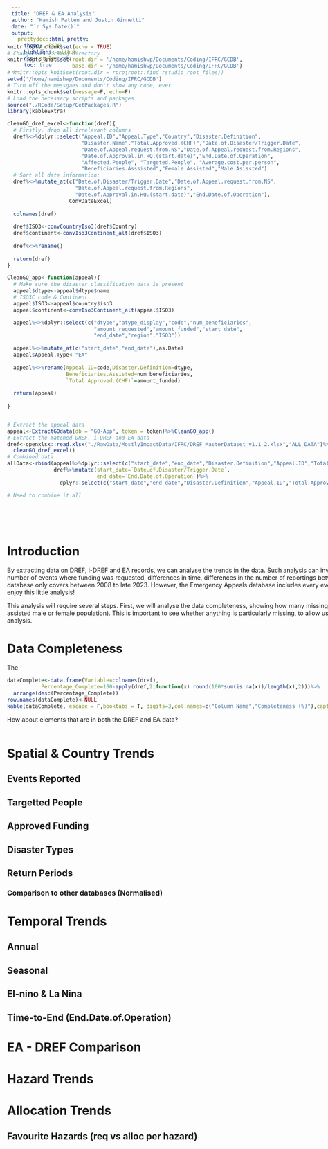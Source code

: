 ```yaml
---
title: "DREF & EA Analysis"
author: "Hamish Patten and Justin Ginnetti"
date: "`r Sys.Date()`"
output:
  prettydoc::html_pretty:
    theme: HPSTR
    highlight: github
    css: styles.css
    toc: true
---
```


<style type="text/css">
h1.title {
  font-size: 50px;
  color: White;
  text-align: center;
}
h3.subtitle {
  font-size: 30px;
  color: Grey;
  text-align: center;
}
.table-hover > tbody > tr:hover { 
  background-color: #f7f7e6;
}
.main-container {
  width: 80%;
    max-width: unset;
  }
</style>


<div style= "float:left; position:relative; top:-100px;margin-bottom:-100px;margin-left:-10px;">


```r
knitr::opts_chunk$set(echo = TRUE)
# Change the working directory
knitr::opts_knit$set(root.dir = '/home/hamishwp/Documents/Coding/IFRC/GCDB', 
                     base.dir = '/home/hamishwp/Documents/Coding/IFRC/GCDB')
# knitr::opts_knit$set(root.dir = rprojroot::find_rstudio_root_file())
setwd('/home/hamishwp/Documents/Coding/IFRC/GCDB')
# Turn off the messgaes and don't show any code, ever
knitr::opts_chunk$set(message=F, echo=F)
# Load the necessary scripts and packages
source("./RCode/Setup/GetPackages.R")
library(kableExtra)

cleanGO_dref_excel<-function(dref){
  # Firstly, drop all irrelevant columns
  dref%<>%dplyr::select("Appeal.ID","Appeal.Type","Country","Disaster.Definition",
                        "Disaster.Name","Total.Approved.(CHF)","Date.of.Disaster/Trigger.Date",
                        "Date.of.Appeal.request.from.NS","Date.of.Appeal.request.from.Regions",
                        "Date.of.Approval.in.HQ.(start.date)","End.Date.of.Operation",
                        "Affected.People", "Targeted.People", "Average.cost.per.person", 
                        "Beneficiaries.Asssisted","Female.Assisted","Male.Asissted")  
  # Sort all date information:
  dref%<>%mutate_at(c("Date.of.Disaster/Trigger.Date","Date.of.Appeal.request.from.NS",
                      "Date.of.Appeal.request.from.Regions",
                      "Date.of.Approval.in.HQ.(start.date)","End.Date.of.Operation"),
                    ConvDateExcel)
  
  colnames(dref)
  
  dref$ISO3<-convCountryIso3(dref$Country)
  dref$continent<-convIso3Continent_alt(dref$ISO3)
  
  dref%<>%rename()
  
  return(dref)
}

CleanGO_app<-function(appeal){
  # Make sure the disaster classification data is present
  appeal$dtype<-appeal$dtype$name
  # ISO3C code & Continent
  appeal$ISO3<-appeal$country$iso3
  appeal$continent<-convIso3Continent_alt(appeal$ISO3)

  appeal%<>%dplyr::select(c("dtype","atype_display","code","num_beneficiaries",
                            "amount_requested","amount_funded","start_date",
                            "end_date","region","ISO3"))
  
  appeal%<>%mutate_at(c("start_date","end_date"),as.Date)
  appeal$Appeal.Type<-"EA"
  
  appeal%<>%rename(Appeal.ID=code,Disaster.Definition=dtype, 
                   Beneficiaries.Assisted=num_beneficiaries,
                   `Total.Approved.(CHF)`=amount_funded)
  
  return(appeal)
    
}


# Extract the appeal data
appeal<-ExtractGOdata(db = "GO-App", token = token)%>%CleanGO_app()
# Extract the matched DREF, i-DREF and EA data
dref<-openxlsx::read.xlsx("./RawData/MostlyImpactData/IFRC/DREF_MasterDataset_v1.1 2.xlsx","ALL_DATA")%>%
  cleanGO_dref_excel()
# Combined data
allData<-rbind(appeal%>%dplyr::select(c("start_date","end_date","Disaster.Definition","Appeal.ID","Total.Approved.(CHF)","ISO3","Appeal.Type")),
               dref%>%mutate(start_date=`Date.of.Disaster/Trigger.Date`,
                             end_date=`End.Date.of.Operation`)%>%
                 dplyr::select(c("start_date","end_date","Disaster.Definition","Appeal.ID","Total.Approved.(CHF)","ISO3","Appeal.Type")))

# Need to combine it all

```

\
\
\

# Introduction
By extracting data on DREF, i-DREF and EA records, we can analyse the trends in the data. Such analysis can involve differences between countries in terms of number of events where funding was requested, differences in time, differences in the number of reportings between hazards, and so on. Note that our DREF database only covers between 2008 to late 2023. However, the Emergency Appeals database includes every event as far back as the early 20th century. We hope you enjoy this little analysis!

This analysis will require several steps. First, we will analyse the data completeness, showing how many missing values are present in each variable (such as the assisted male or female population). This is important to see whether anything is particularly missing, to allow us to consider dropping certain variables from our analysis. 

# Data Completeness
The
```r
dataComplete<-data.frame(Variable=colnames(dref),
           Percentage_Complete=100-apply(dref,2,function(x) round(100*sum(is.na(x))/length(x),2)))%>%
  arrange(desc(Percentage_Complete))
row.names(dataComplete)<-NULL
kable(dataComplete, escape = F,booktabs = T, digits=3,col.names=c("Column Name","Completeness (%)"),caption = 'Table of the completeness of each column.')
```

How about elements that are in both the DREF and EA data?

```r

```


# Spatial & Country Trends

## Events Reported

## Targetted People 

## Approved Funding

## Disaster Types

## Return Periods

### Comparison to other databases (Normalised)

# Temporal Trends

## Annual

## Seasonal

## El-nino & La Nina

## Time-to-End (End.Date.of.Operation)

# EA - DREF Comparison

# Hazard Trends

# Allocation Trends

## Favourite Hazards (req vs alloc per hazard)











